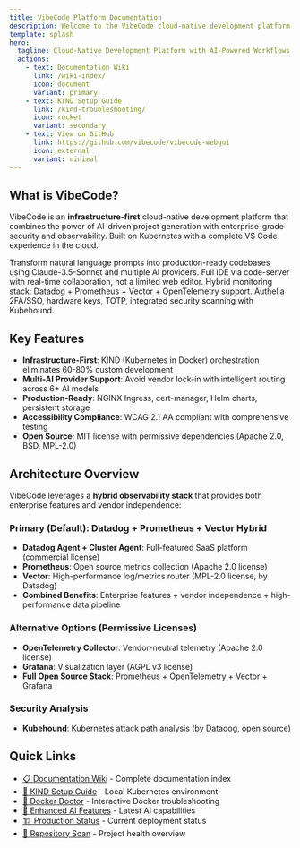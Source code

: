 ```yaml
---
title: VibeCode Platform Documentation
description: Welcome to the VibeCode cloud-native development platform with AI-powered workflows
template: splash
hero:
  tagline: Cloud-Native Development Platform with AI-Powered Workflows
  actions:
    - text: Documentation Wiki
      link: /wiki-index/
      icon: document
      variant: primary
    - text: KIND Setup Guide
      link: /kind-troubleshooting/
      icon: rocket
      variant: secondary
    - text: View on GitHub
      link: https://github.com/vibecode/vibecode-webgui
      icon: external
      variant: minimal
---
```



## What is VibeCode?

VibeCode is an **infrastructure-first** cloud-native development platform that combines the power of AI-driven project generation with enterprise-grade security and observability. Built on Kubernetes with a complete VS Code experience in the cloud.

<CardGrid>
  <Card title="🚀 AI Project Generation" icon="rocket">
    Transform natural language prompts into production-ready codebases using Claude-3.5-Sonnet and multiple AI providers.
  </Card>
  <Card title="🖥️ Live VS Code Experience" icon="laptop">
    Full IDE via code-server with real-time collaboration, not a limited web editor.
  </Card>
  <Card title="📊 Multi-Platform Observability" icon="chart">
    Hybrid monitoring stack: Datadog + Prometheus + Vector + OpenTelemetry support.
  </Card>
  <Card title="🔐 Enterprise Security" icon="shield">
    Authelia 2FA/SSO, hardware keys, TOTP, integrated security scanning with Kubehound.
  </Card>
</CardGrid>

## Key Features

- **Infrastructure-First**: KIND (Kubernetes in Docker) orchestration eliminates 60-80% custom development
- **Multi-AI Provider Support**: Avoid vendor lock-in with intelligent routing across 6+ AI models
- **Production-Ready**: NGINX Ingress, cert-manager, Helm charts, persistent storage
- **Accessibility Compliance**: WCAG 2.1 AA compliant with comprehensive testing
- **Open Source**: MIT license with permissive dependencies (Apache 2.0, BSD, MPL-2.0)

## Architecture Overview

VibeCode leverages a **hybrid observability stack** that provides both enterprise features and vendor independence:

### Primary (Default): Datadog + Prometheus + Vector Hybrid
- **Datadog Agent + Cluster Agent**: Full-featured SaaS platform (commercial license)
- **Prometheus**: Open source metrics collection (Apache 2.0 license)  
- **Vector**: High-performance log/metrics router (MPL-2.0 license, by Datadog)
- **Combined Benefits**: Enterprise features + vendor independence + high-performance data pipeline

### Alternative Options (Permissive Licenses)
- **OpenTelemetry Collector**: Vendor-neutral telemetry (Apache 2.0 license)
- **Grafana**: Visualization layer (AGPL v3 license)
- **Full Open Source Stack**: Prometheus + OpenTelemetry + Vector + Grafana

### Security Analysis
- **Kubehound**: Kubernetes attack path analysis (by Datadog, open source)

## Quick Links

- [📋 Documentation Wiki](/wiki-index/) - Complete documentation index
- [🚀 KIND Setup Guide](/kind-troubleshooting/) - Local Kubernetes environment
- [🐳 Docker Doctor](/docker-troubleshooting/) - Interactive Docker troubleshooting
- [🤖 Enhanced AI Features](/enhanced-ai-features/) - Latest AI capabilities
- [🏗️ Production Status](/production-status/) - Current deployment status
- [🔧 Repository Scan](/repository-scan/) - Project health overview